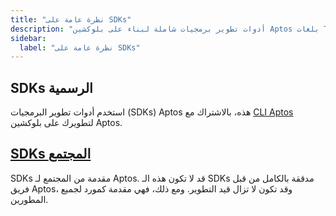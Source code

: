 ```yaml
---
title: "نظرة عامة على SDKs"
description: "أدوات تطوير برمجيات شاملة لبناء على بلوكشين Aptos بلغات TypeScript، Python، Go، Rust، C#، C++، Unity والمزيد"
sidebar:
  label: "نظرة عامة على SDKs"
---
```



## SDKs الرسمية

استخدم أدوات تطوير البرمجيات (SDKs) Aptos هذه، بالاشتراك مع [CLI Aptos](/build/cli) لتطويرك على بلوكشين Aptos.

<CardGrid>
  <LinkCard href="/build/sdks/ts-sdk" title="SDK TypeScript" description="SDK Aptos TypeScript (موصى به)" />

  <LinkCard href="/build/sdks/python-sdk" title="SDK Python" description="SDK Aptos Python" />

  <LinkCard href="/build/sdks/go-sdk" title="SDK Go" description="SDK Aptos Go" />

  <LinkCard href="/build/sdks/dotnet-sdk" title="SDK C#/.NET" description="SDK Aptos .NET" />

  <LinkCard href="/build/sdks/rust-sdk" title="SDK Rust" description="SDK Aptos Rust" />

  <LinkCard href="/build/sdks/cpp-sdk" title="SDK C++ / Unreal" description="SDK Aptos C++ / Unreal" />

  <LinkCard href="/build/sdks/unity-sdk" title="SDK Unity" description="SDK Aptos Unity" />

  <LinkCard href="/build/sdks/wallet-adapter" title="محول المحفظة" description="محول محفظة Aptos" />
</CardGrid>

## [SDKs المجتمع](/build/sdks/community-sdks)

SDKs مقدمة من المجتمع لـ Aptos. قد لا تكون هذه الـ SDKs مدققة بالكامل من قبل
فريق Aptos، وقد تكون لا تزال قيد التطوير. ومع ذلك، فهي مقدمة كمورد
لجميع المطورين.

<CardGrid>
  <LinkCard href="/build/sdks/community-sdks/kotlin-sdk" title="SDK Kotlin" description="SDK Aptos Kotlin Multiplatform بواسطة Kaptos" />

  <LinkCard href="/build/sdks/community-sdks/swift-sdk" title="SDK Swift" description="SDK Aptos Swift بواسطة Alcove" />
</CardGrid>
